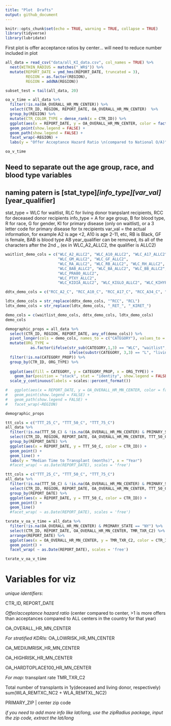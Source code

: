 ```yaml
---
title: "Plot  Drafts"
output: github_document
---
```


```r
knitr::opts_chunk$set(echo = TRUE, warning = TRUE, collapse = TRUE)
library(tidyverse)
library(lubridate)
```

First plot is offer acceptance ratios by center... will need to reduce number included in plot

```r

all_data = read_csv("data/all_KI_data.csv", col_names = TRUE) %>%
  nest(WITHIN_RADIUS = matches("_WR$")) %>%
  mutate(REPORT_DATE = ymd_hms(REPORT_DATE, truncated = 3),
         REGION = as.factor(REGION),
         REGION = addNA(REGION))

subset_test = tail(all_data, 20)
```


``` r
oa_v_time = all_data %>%
  filter(!is.na(OA_OVERALL_HR_MN_CENTER)) %>%
  select(CTR_ID, REGION, REPORT_DATE, OA_OVERALL_HR_MN_CENTER)  %>%
  group_by(REGION) %>%
  mutate(CTR_COLOR_TYPE = dense_rank(x = CTR_ID)) %>%
  ggplot(aes(x = REPORT_DATE, y = OA_OVERALL_HR_MN_CENTER, color = factor(CTR_COLOR_TYPE))) +
  geom_point(show.legend = FALSE) +
  geom_path(show.legend = FALSE) +
  facet_wrap(~REGION) + 
  labs(y = "Offer Acceptance Hazard Ratio \n(compared to National O/A)", x = "Year")

oa_v_time
```

## Need to separate out the age group, race, and blood type variables
## naming patern is [stat_type]_[info_type][var_val]_[year_qualifier]

stat_type = WLC for waitlist, RLC for living donor tranpslant recipients, RCC for deceased donor recipients
info_type = A for age group, B for blood type, R for race, G for gender, KI for primary disease (only on waitlist), or a 3 letter code for primary disease for tx recipients
var_val = the actual information, for example A2 is age <2, A10 is age 2-11, etc, RB is Black, GF is female, BAB is blood type AB
year_qualifier can be removed, its all of the characters after the 2nd _ (ex in WLC_A2_ALLC2, the qualifier is ALLC2)

``` r
waitlist_demo_cols = c("WLC_A2_ALLC2", "WLC_A10_ALLC2", "WLC_A17_ALLC2", "WLC_A34_ALLC2", "WLC_A49_ALLC2", "WLC_A64_ALLC2", 
                       "WLC_GM_ALLC2", "WLC_GF_ALLC2", 
                       "WLC_RA_ALLC2", "WLC_RB_ALLC2", "WLC_RH_ALLC2", "WLC_RO_ALLC2", "WLC_RU_ALLC2", "WLC_RW_ALLC2", 
                       "WLC_BAB_ALLC2", "WLC_BA_ALLC2", "WLC_BB_ALLC2", "WLC_BO_ALLC2", "WLC_BU_ALLC2",
                       "WLC_PRA80_ALLC2", 
                       "WLC_PTXY_ALLC2",
                       "WLC_KIDIA_ALLC2", "WLC_KIGLO_ALLC2", "WLC_KIHYP_ALLC2", "WLC_KIMIS_ALLC2", "WLC_KINEO_ALLC2", "WLC_KIOTH_ALLC2", "WLC_KIPOL_ALLC2", "WLC_KIREN_ALLC2", "WLC_KIRTR_ALLC2", "WLC_KITUB_ALLC2", "WLC_KICON_ALLC2")

ddtx_demo_cols = c("RCC_A2_C", "RCC_A10_C", "RCC_A17_C", "RCC_A34_C", "RCC_A49_C", "RCC_A64_C", "RCC_GM_C", "RCC_GF_C", "RCC_RA_C", "RCC_RB_C", "RCC_RH_C", "RCC_RO_C", "RCC_RU_C", "RCC_RW_C", "RCC_BAB_C", "RCC_BA_C", "RCC_BB_C", "RCC_BO_C", "RCC_BMI20_C", "RCC_BMI25_C", "RCC_BMI30_C", "RCC_DIA_C", "RCC_GLO_C", "RCC_HYP_C", "RCC_MIS_C", "RCC_NEO_C", "RCC_OTK_C", "RCC_POL_C", "RCC_VAS_C", "RCC_RET_C", "RCC_TUB_C", "RCC_CON_C", "RCC_PRA80_C", "RCC_PTXY_C")

ldtx_demo_cols = str_replace(ddtx_demo_cols, "^RCC", "RCL")
ldtx_demo_cols = str_replace(ldtx_demo_cols, "_RET_", "_KIRET_")

demo_cols = c(waitlist_demo_cols, ddtx_demo_cols, ldtx_demo_cols)
demo_cols

demographic_props = all_data %>%
  select(CTR_ID, REGION, REPORT_DATE, any_of(demo_cols)) %>%
  pivot_longer(cols = demo_cols, names_to = c("CATEGORY"), values_to = c("CATEGORY_PROP")) %>%
  mutate(ORG_TYPE = 
           as.factor(ifelse(str_sub(CATEGORY,1,3) == "WLC", "waitlist", 
                            ifelse(substr(CATEGORY, 3,3) == "L", "living", "deceased")))) %>%
  filter(!is.na(CATEGORY_PROP)) %>%
  group_by(CTR_ID, ORG_TYPE) %>%
  
  ggplot(aes(fill = CATEGORY, y = CATEGORY_PROP, x = ORG_TYPE)) +
    geom_bar(position = "stack", stat = "identity", show.legend = FALSE) +
  scale_y_continuous(labels = scales::percent_format())

#   ggplot(aes(x = REPORT_DATE, y = OA_OVERALL_HR_MN_CENTER, color = factor(CTR_COLOR_TYPE))) +
#   geom_point(show.legend = FALSE) +
#   geom_path(show.legend = FALSE) +
#   facet_wrap(~REGION)

demographic_props

```

``` r
ttt_cols = c("TTT_25_C", "TTT_50_C", "TTT_75_C")
all_data %>%
  filter(!is.na(TTT_50_C) & !is.na(OA_OVERALL_HR_MN_CENTER) & PRIMARY_STATE == "NY") %>%
  select(CTR_ID, REGION, REPORT_DATE, OA_OVERALL_HR_MN_CENTER, TTT_50_C)%>%
  group_by(REPORT_DATE) %>%
  ggplot(aes(x = REPORT_DATE, y = TTT_50_C, color = CTR_ID)) +
  geom_point() +
  geom_line() + 
  labs(y = "Median Time to Transplant (months)", x = "Year")
  #facet_wrap( ~ as.Date(REPORT_DATE), scales = 'free')

```

``` r
ttt_cols = c("TTT_25_C", "TTT_50_C", "TTT_75_C")
all_data %>%
  filter(!is.na(TTT_50_C) & !is.na(OA_OVERALL_HR_MN_CENTER) & PRIMARY_STATE == "NY") %>%
  select(CTR_ID, REGION, REPORT_DATE, OA_OVERALL_HR_MN_CENTER, TTT_50_C)%>%
  group_by(REPORT_DATE) %>%
  ggplot(aes(x = REPORT_DATE, y = TTT_50_C, color = CTR_ID)) +
  geom_point() +
  geom_line()
  #facet_wrap( ~ as.Date(REPORT_DATE), scales = 'free')

```

``` r
txrate_v_oa_v_time = all_data %>%
  filter(!is.na(OA_OVERALL_HR_MN_CENTER) & PRIMARY_STATE == "NY") %>%
  select(CTR_ID, REPORT_DATE, OA_OVERALL_HR_MN_CENTER, TMR_TXR_C2) %>%
  arrange(REPORT_DATE) %>%
  ggplot(aes(x = OA_OVERALL_HR_MN_CENTER, y = TMR_TXR_C2, color = CTR_ID)) +
  geom_point() +
  facet_wrap( ~ as.Date(REPORT_DATE), scales = 'free')

txrate_v_oa_v_time
```
# Variables for viz

*unique identifiers*:

CTR_ID, REPORT_DATE

*Offer/acceptance hazard ratio* (center compared to center, >1 is more offers than acceptances compared to ALL centers in the country for that year)

OA_OVERALL_HR_MN_CENTER

*For stratified KDRIs:*
OA_LOWRISK_HR_MN_CENTER

OA_MEDIUMRISK_HR_MN_CENTER

OA_HIGHRISK_HR_MN_CENTER

OA_HARDTOPLACE100_HR_MN_CENTER


*For map:*
transplant rate
TMR_TXR_C2

Total number of transplants in 1y(deceased and living donor, respectively)
sum(WLA_REMTXC_NC2 + WLA_REMTXL_NC2)


PRIMARY_ZIP | center zip code

*if you need to add more info like lat/long, use the zipRadius package, input the zip code, extract the lat/long*

